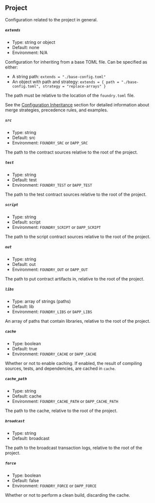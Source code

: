 ## Project

Configuration related to the project in general.

##### `extends`

- Type: string or object
- Default: none
- Environment: N/A

Configuration for inheriting from a base TOML file. Can be specified as either:
- A string path: `extends = "./base-config.toml"`
- An object with path and strategy: `extends = { path = "./base-config.toml", strategy = "replace-arrays" }`

The path must be relative to the location of the `foundry.toml` file. 

See the [Configuration Inheritance](/guides/project-setup/project-layout#configuration-inheritance) section for detailed information about merge strategies, precedence rules, and examples.

##### `src`

- Type: string
- Default: src
- Environment: `FOUNDRY_SRC` or `DAPP_SRC`

The path to the contract sources relative to the root of the project.

##### `test`

- Type: string
- Default: test
- Environment: `FOUNDRY_TEST` or `DAPP_TEST`

The path to the test contract sources relative to the root of the project.

##### `script`

- Type: string
- Default: script
- Environment: `FOUNDRY_SCRIPT` or `DAPP_SCRIPT`

The path to the script contract sources relative to the root of the project.

##### `out`

- Type: string
- Default: out
- Environment: `FOUNDRY_OUT` or `DAPP_OUT`

The path to put contract artifacts in, relative to the root of the project.

##### `libs`

- Type: array of strings (paths)
- Default: lib
- Environment: `FOUNDRY_LIBS` or `DAPP_LIBS`

An array of paths that contain libraries, relative to the root of the project.

##### `cache`

- Type: boolean
- Default: true
- Environment: `FOUNDRY_CACHE` or `DAPP_CACHE`

Whether or not to enable caching. If enabled, the result of compiling sources, tests, and dependencies, are cached in `cache`.

##### `cache_path`

- Type: string
- Default: cache
- Environment: `FOUNDRY_CACHE_PATH` or `DAPP_CACHE_PATH`

The path to the cache, relative to the root of the project.

##### `broadcast`

- Type: string
- Default: broadcast

The path to the broadcast transaction logs, relative to the root of the project.

##### `force`

- Type: boolean
- Default: false
- Environment: `FOUNDRY_FORCE` or `DAPP_FORCE`

Whether or not to perform a clean build, discarding the cache.
